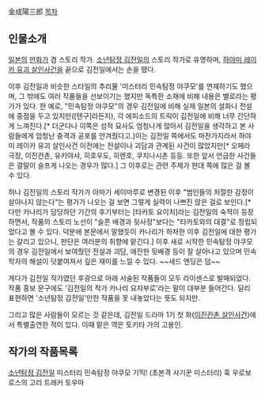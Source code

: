 金成陽三郎
[[목차]]

== 인물소개 ==
[[일본]]의 [[만화가]] 겸 스토리 작가. [[소년탐정 김전일]]의 스토리 작가로 유명하며, [[하야미 레이카 유괴 살인사건]]을 끝으로 김전일에서는 손을 뗐다.

이후 김전일과 비슷한 스타일의 추리물 '미스터리 민속탐정 야쿠모'를 연재하기도 했으며, 그 밖에도 여러 작품들을 선보이기는 했지만 독특한 소재에 비해 내용은 별로라는 평가가 있다. 한 예로, "민속탐정 야쿠모"의 경우 김전일에 비해 실제 일본의 설화나 전설에 중점을 두고 있지만([텐구]라든지), 각 에피소드의 트릭이 김전일에 비해 너무 간단하게 느껴진다.[* 더군다나 이쪽은 성적 묘사도 엄청나게 많아서 김전일을 생각하고 본 사람들에게 엄청난 충격과 공포를 안겨줬다고.]이는 김전일 쪽에서도 마찬가지라서 하야미 레이카 유괴 살인사건 이전에는 전설이나 괴담과 관계된 사건이 많았지만[* 오페라 극장, 이진칸촌, 유키야샤, 히호우도, 히렌호, 쿠치나시촌 등등. 또한 앞서 언급한 사건들은 결말이 슬프게 나오는 경우가 많다.] 그 이후로는 관련 주제가 현대 쪽에 많은 걸 볼 수 있다.

허나 김전일의 스토리 작가가 아마기 세이마루로 변경된 이후 "범인들의 처절한 감정이 살아나지 않는다"는 평가가 나오는 걸 보면 그렇게 실력이 나쁘진 않은 걸로 보인다.[* 다만 카나리가 담당하던 기간의 후기부터는 [타카토 요이치]라는 김전일의 숙적이 등장하면서, 작품의 스토리 노선이 "슬픈 배경과 뒷사정"보다는 "타카토와의 대결"로 정립되었다고 볼 수 있다. 덕분에 본문에서 말했듯이 카나리가 하차한 이후 김전일에 대한 평가는 갈리고 있으니, 판단은 여러분의 취향에 맡긴다.] 이후 새로 시작한 민속탐정 야쿠모의 경우 김전일에서 보여줬던 전설과 괴담, 애잔한 뒷배경 등이 잘 살아나고 있으며 민속학자의 해설이 덧붙여져서 깊은 재미를 느낄 수 있다. ~~새드 엔딩은 덤~~

게다가 김전일 작가였던 후광으로 아래 서술된 작품들이 모두 라이센스로 발매되었다. 작품 홍보 문구에도 '김전일의 작가 카나리 요자부로'라는 말이 대부분 들어간다. 달리 표현하면 '소년탐정 김전일'만한 작품을 못 내놓았다는 뜻도 되지만.

그리고 많은 사람들이 모르는 것 같은데, 김전일 드라마 1기 첫 화([[이진칸촌 살인사건]])에서 특별출연한 적이 있다.  이때 맡은 역은 토키타 가의 고용인.
== 작가의 작품목록 ==
[[소년탐정 김전일]]
미스터리 민속탐정 야쿠모
기믹!
(초본격 사기꾼 미스터리) 훅
우로보로스의 고리
트래커 토우마
